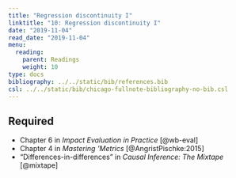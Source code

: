 ```yaml
---
title: "Regression discontinuity I"
linktitle: "10: Regression discontinuity I"
date: "2019-11-04"
read_date: "2019-11-04"
menu:
  reading:
    parent: Readings
    weight: 10
type: docs
bibliography: ../../static/bib/references.bib
csl: ../../static/bib/chicago-fullnote-bibliography-no-bib.csl
---
```


## Required

- <i class="fas fa-book"></i> Chapter 6 in *Impact Evaluation in Practice* [@wb-eval]
- <i class="fas fa-book"></i> Chapter 4 in *Mastering 'Metrics* [@AngristPischke:2015]
- <i class="fas fa-book"></i> "Differences-in-differences" in *Causal Inference: The Mixtape* [@mixtape]
